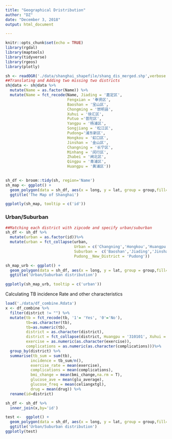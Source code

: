 ```yaml
---
title: "Geographical Dristribution"
author: "DZ"
date: "December 3, 2018"
output: html_document

---
```


```r
knitr::opts_chunk$set(echo = TRUE)
library(rgdal)
library(maptools)
library(tidyverse)
library(rgeos)
library(plotly)
```


```r
sh <- readOGR('./data/shanghai_shapefile/shang_dis_merged.shp',verbose = F)
##Translating and Adding two missing two districts
sh@data <- sh@data %>% 
  mutate(Name = as.factor(Name)) %>%
  mutate(Name = fct_recode(Name, Jiading = '嘉定区',
                           Fengxian = '奉贤区',
                           Baoshan = '宝山区',
                           Chongming = '崇明县',
                           Xuhui = '徐汇区',
                           Putuo ='普陀区',
                           Yangpu = '杨浦区',
                           Songjiang = '松江区',
                           Pudong='浦东新区',
                           Hongkou = '虹口区',
                           Jinshan = '金山区',
                           Changning = '长宁区',
                           Minhang = '闵行区',
                           Zhabei = '闸北区',
                           Qingpu = '青浦区', 
                           Huangpu = '黄浦区'))

 
sh_df <- broom::tidy(sh, region='Name')
sh_map <- ggplot() + 
  geom_polygon(data = sh_df, aes(x = long, y = lat, group = group,fill=id,alpha = .5), colour = "black")+
  ggtitle('The Map of Shanghai')

ggplotly(sh_map, tooltip = c('id'))
```

### Urban/Suburban
```r
##Matching each district with zipcode and specify urban/suburban
sh_df <- sh_df %>%
  mutate(urban = as.factor(id))%>% 
  mutate(urban = fct_collapse(urban, 
                              Urban = c('Changning','Hongkou','Huangpu','Putuo','Xuhui','Yangpu','Zhabei'),
                              Suburban =  c('Baoshan','Jiading','Jinshan','Minhang','Chongming','Qingpu','Songjiang','Fengxian'),
                              Pudong__New_District = 'Pudong'))

sh_map_urb <- ggplot() + 
  geom_polygon(data = sh_df, aes(x = long, y = lat, group = group,fill=urban,alpha = .5), colour = "black")+
  ggtitle('Urban/Suburban distribution')

ggplotly(sh_map_urb, tooltip = c('urban'))
```

Calculating TB incidence Rate and other characteristics
```r
load('./data/df_combine.Rdata')
x <- df_combine %>% 
  filter(district != "") %>% 
  mutate(tb = fct_recode(tb, '1'= 'Yes', '0'='No'),
         tb=as.character(tb),
         tb=as.numeric(tb),
         district = as.character(district),
         district = fct_collapse(district, Huangpu = '310101', Xuhui = '310104', Changning = c('310105', '310106'), Putuo = '310107', Zhabei = '310108', Hongkou = '310109', Yangpu = '310110', Minhang = '310112', Baoshan = '310113',  Pudong = c('310115', '310119'), Jiading = '310114', Jinshan = '310116', Songjiang = '310117', Qingpu = '310118', Fengxian = '310120', Chongming = '310230'),
         exercise = as.numeric(as.character(exercise)),
         complications = as.numeric(as.character(complications)))%>% 
  group_by(district) %>% 
  summarise(tb_sum = sum(tb),
           incidence = tb_sum/n(),
           exercise_rate = mean(exercise),
           complications = mean(complications),
           bmi_change = mean(bmi_change,na.rm = T),
           glucose_ave = mean(glu_average),
           glucose_freq = mean(celiangxtgl),
           drug = mean(drug)) %>% 
  rename(id=district)

sh_df <- sh_df %>% 
  inner_join(x,by='id') 

```

```r
test <-  ggplot() + 
  geom_polygon(data = sh_df, aes(x = long, y = lat, group = group,fill=incidence,alpha = .5), colour = "black")+
  ggtitle('Urban/Suburban distribution')
ggplotly(test)
```

